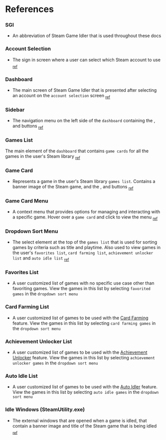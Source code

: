 
# References

### SGI
* An abbreviation of Steam Game Idler that is used throughout these docs

### Account Selection
* The sign in screen where a user can select which Steam account to use <sub>[ref](/gallery#account-selection)</sub>

### Dashboard
* The main screen of Steam Game Idler that is presented after selecting an account on the `account selection` screen <sub>[ref](/gallery#games-list)</sub>

### Sidebar
* The navigation menu on the left side of the `dashboard` containing the <Icon type='game' />, <Icon type='gift' /> and <Icon type='cog' /> buttons <sub>[ref](/gallery#games-list)</sub>

### Games List
The main element of the `dashboard` that contains `game cards` for all the games in the user's Steam library <sub>[ref](/gallery#games-list)</sub>

### Game Card
* Represents a game in the user's Steam library `games list`. Contains a banner image of the Steam game, and the <Icon type='play' />, <Icon type='award' /> and <Icon type='dots' /> buttons <sub>[ref](/gallery#games-list)</sub>

### Game Card Menu
* A context menu that provides options for managing and interacting with a specific game. Hover over a `game card` and click <Icon type='dots' /> to view the menu <sub>[ref](/gallery#games-list)</sub>

### Dropdown Sort Menu
* The select element at the top of the `games list` that is used for sorting games by criteria such as title and playtime. Also used to view games in the user's `favorites list`, `card farming list`, `achievement unlocker list` and `auto idle list` <sub>[ref](/gallery#games-list)</sub>

### Favorites List
* A user customized list of games with no specific use case other than favoriting games. View the games in this list by selecting `favorited games` in the `dropdown sort menu`

### Card Farming List
* A user customized list of games to be used with the [Card Farming](/features/card-farming) feature. View the games in this list by selecting `card farming games` in the `dropdown sort menu`

### Achievement Unlocker List
* A user customized list of games to be used with the [Achievement Unlocker](/features/achievement-unlocker) feature. View the games in this list by selecting `achievement unlocker games` in the `dropdown sort menu`

### Auto Idle List
* A user customized list of games to be used with the [Auto Idler](/features/auto-idler) feature. View the games in this list by selecting `auto idle games` in the `dropdown sort menu`

### Idle Windows (SteamUtility.exe)
* The external windows that are opened when a game is idled, that contain a banner image and title of the Steam game that is being idled <sub>[ref](/gallery#idle-window-steamutilityexe)</sub>